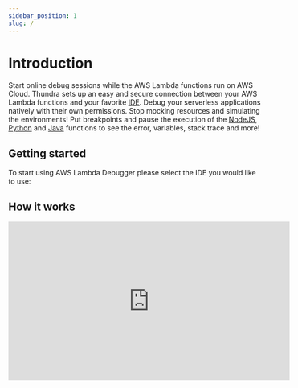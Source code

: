 ```yaml
---
sidebar_position: 1
slug: /
---
```


# Introduction

Start online debug sessions while the AWS Lambda functions run on AWS Cloud. 
Thundra sets up an easy and secure connection between your AWS Lambda functions and 
your favorite [IDE](#getting-started). Debug your serverless applications natively with their own permissions. 
Stop mocking resources and simulating the environments! Put breakpoints and pause
the execution of the [NodeJS](/configuration/nodejs), [Python](/configuration/python)  and [Java](/configuration/java) functions to see the error, variables, stack trace and more!

## Getting started
To start using AWS Lambda Debugger please select the IDE you would like to use:


<div class="cols-2">
  <PluginCard plugin="VS Code" languages="NodeJS, Python" target="/extensions/vs-code"></PluginCard>
  <PluginCard plugin="IntelliJ" languages="Java" target="/extensions/intellij"></PluginCard>
</div>
<div class="cols-2">
  <PluginCard plugin="WebStorm" languages="NodeJS, Python" target="/extensions/webstorm"></PluginCard>
  <PluginCard plugin="Eclipse" languages="Java" target="/extensions/eclipse"></PluginCard>
</div>


## How it works
<iframe width="560" height="315" src="https://www.youtube.com/embed/Am4_nLV7qyg" title="YouTube video player" frameborder="0" allow="accelerometer; autoplay; clipboard-write; encrypted-media; gyroscope; picture-in-picture" allowfullscreen></iframe>
